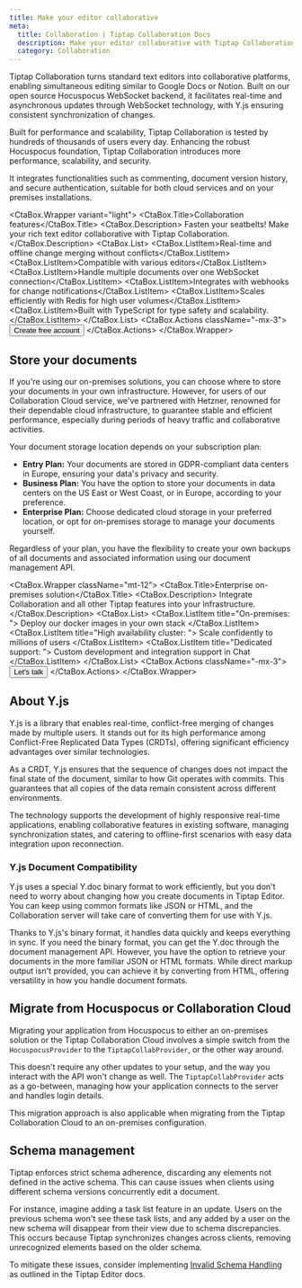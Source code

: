 ```yaml
---
title: Make your editor collaborative
meta:
  title: Collaboration | Tiptap Collaboration Docs
  description: Make your editor collaborative with Tiptap Collaboration on your premises or in our cloud. Learn more in our docs!
  category: Collaboration
---
```



Tiptap Collaboration turns standard text editors into collaborative platforms, enabling simultaneous editing similar to Google Docs or Notion. Built on our open source Hocuspocus WebSocket backend, it facilitates real-time and asynchronous updates through WebSocket technology, with Y.js ensuring consistent synchronization of changes.

Built for performance and scalability, Tiptap Collaboration is tested by hundreds of thousands of users every day. Enhancing the robust Hocuspocus foundation, Tiptap Collaboration introduces more performance, scalability, and security.

It integrates functionalities such as commenting, document version history, and secure authentication, suitable for both cloud services and on your premises installations.

<CtaBox.Wrapper variant="light">
  <CtaBox.Title>Collaboration features</CtaBox.Title>
  <CtaBox.Description>
    Fasten your seatbelts! Make your rich text editor collaborative with Tiptap Collaboration.
  </CtaBox.Description>
  <CtaBox.List>
    <CtaBox.ListItem>Real-time and offline change merging without conflicts</CtaBox.ListItem>
    <CtaBox.ListItem>Compatible with various editors</CtaBox.ListItem>
    <CtaBox.ListItem>Handle multiple documents over one WebSocket connection</CtaBox.ListItem>
    <CtaBox.ListItem>Integrates with webhooks for change notifications</CtaBox.ListItem>
    <CtaBox.ListItem>Scales efficiently with Redis for high user volumes</CtaBox.ListItem>
    <CtaBox.ListItem>Built with TypeScript for type safety and scalability.</CtaBox.ListItem>
  </CtaBox.List>
  <CtaBox.Actions className="-mx-3">
    <Button variant="tertiary" asChild>
      <Link href="https://cloud.tiptap.dev/">
        Create free account
        <ArrowRightIcon className="w-4 h-4" />
      </Link>
    </Button>
  </CtaBox.Actions>
</CtaBox.Wrapper>

## Store your documents

If you're using our on-premises solutions, you can choose where to store your documents in your own infrastructure. However, for users of our Collaboration Cloud service, we've partnered with Hetzner, renowned for their dependable cloud infrastructure, to guarantee stable and efficient performance, especially during periods of heavy traffic and collaborative activities.

Your document storage location depends on your subscription plan:

- **Entry Plan:** Your documents are stored in GDPR-compliant data centers in Europe, ensuring your data's privacy and security.
- **Business Plan:** You have the option to store your documents in data centers on the US East or West Coast, or in Europe, according to your preference.
- **Enterprise Plan:** Choose dedicated cloud storage in your preferred location, or opt for on-premises storage to manage your documents yourself.

Regardless of your plan, you have the flexibility to create your own backups of all documents and associated information using our document management API.

<CtaBox.Wrapper className="mt-12">
  <CtaBox.Title>Enterprise on-premises solution</CtaBox.Title>
  <CtaBox.Description>
    Integrate Collaboration and all other Tiptap features into your infrastructure.
  </CtaBox.Description>
  <CtaBox.List>
    <CtaBox.ListItem title="On-premises: ">
      Deploy our docker images in your own stack
    </CtaBox.ListItem>
    <CtaBox.ListItem title="High availability cluster: ">
      Scale confidently to millions of users
    </CtaBox.ListItem>
    <CtaBox.ListItem title="Dedicated support: ">
      Custom development and integration support in Chat
    </CtaBox.ListItem>
  </CtaBox.List>
  <CtaBox.Actions className="-mx-3">
    <Button className="text-white/80 hover:text-white/100" variant="tertiary" asChild>
      <Link href="https://45pg7sjo8uw.typeform.com/to/DRCOgZGi">
        Let's talk
        <ArrowRightIcon className="w-4 h-4" />
      </Link>
    </Button>
  </CtaBox.Actions>
</CtaBox.Wrapper>

## About Y.js

Y.js is a library that enables real-time, conflict-free merging of changes made by multiple users. It stands out for its high performance among Conflict-Free Replicated Data Types (CRDTs), offering significant efficiency advantages over similar technologies.

As a CRDT, Y.js ensures that the sequence of changes does not impact the final state of the document, similar to how Git operates with commits. This guarantees that all copies of the data remain consistent across different environments.

The technology supports the development of highly responsive real-time applications, enabling collaborative features in existing software, managing synchronization states, and catering to offline-first scenarios with easy data integration upon reconnection.

### Y.js Document Compatibility

Y.js uses a special Y.doc binary format to work efficiently, but you don't need to worry about changing how you create documents in Tiptap Editor. You can keep using common formats like JSON or HTML, and the Collaboration server will take care of converting them for use with Y.js.

Thanks to Y.js's binary format, it handles data quickly and keeps everything in sync. If you need the binary format, you can get the Y.doc through the document management API. However, you have the option to retrieve your documents in the more familiar JSON or HTML formats. While direct markup output isn't provided, you can achieve it by converting from HTML, offering versatility in how you handle document formats.

## Migrate from Hocuspocus or Collaboration Cloud

Migrating your application from Hocuspocus to either an on-premises solution or the Tiptap Collaboration Cloud involves a simple switch from the `HocuspocusProvider` to the `TiptapCollabProvider`, or the other way around.

This doesn't require any other updates to your setup, and the way you interact with the API won't change as well. The `TiptapCollabProvider` acts as a go-between, managing how your application connects to the server and handles login details.

This migration approach is also applicable when migrating from the Tiptap Collaboration Cloud to an on-premises configuration.

## Schema management

Tiptap enforces strict schema adherence, discarding any elements not defined in the active schema. This can cause issues when clients using different schema versions concurrently edit a document.

For instance, imagine adding a task list feature in an update. Users on the previous schema won't see these task lists, and any added by a user on the new schema will disappear from their view due to schema discrepancies. This occurs because Tiptap synchronizes changes across clients, removing unrecognized elements based on the older schema.

To mitigate these issues, consider implementing [Invalid Schema Handling](/editor/core-concepts/schema#invalid-schema-handling) as outlined in the Tiptap Editor docs.